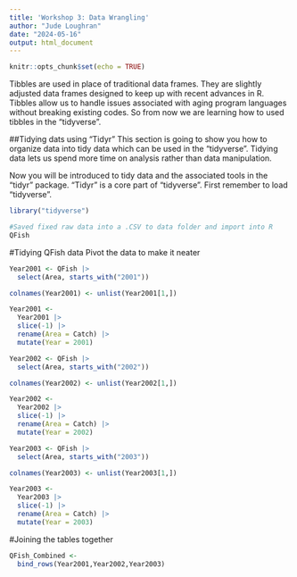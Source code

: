 ```yaml
---
title: 'Workshop 3: Data Wrangling'
author: "Jude Loughran"
date: "2024-05-16"
output: html_document
---
```

```r
knitr::opts_chunk$set(echo = TRUE)
```

Tibbles are used in place of traditional data frames. They are slightly adjusted data frames designed to keep up with recent advances in R. Tibbles allow us to handle issues associated with aging program languages without breaking existing codes. So from now we are learning how to used tibbles in the "tidyverse".

##Tidying dats using "Tidyr"
This section is going to show you how to organize data into tidy data which can be used in the "tidyverse". Tidying data lets us spend more time on analysis rather than data manipulation.

Now you will be introduced to tidy data and the associated tools in the "tidyr" package. "Tidyr" is a core part of "tidyverse". First remember to load "tidyverse".
```r
library("tidyverse")
```

```r
#Saved fixed raw data into a .CSV to data folder and import into R
QFish
```
#Tidying QFish data
Pivot the data to make it neater 
```r
Year2001 <- QFish |>
  select(Area, starts_with("2001"))

colnames(Year2001) <- unlist(Year2001[1,])

Year2001 <-
  Year2001 |>
  slice(-1) |>
  rename(Area = Catch) |>
  mutate(Year = 2001)
```

```r
Year2002 <- QFish |>
  select(Area, starts_with("2002"))

colnames(Year2002) <- unlist(Year2002[1,])

Year2002 <-
  Year2002 |>
  slice(-1) |>
  rename(Area = Catch) |>
  mutate(Year = 2002)
```

```r
Year2003 <- QFish |>
  select(Area, starts_with("2003"))

colnames(Year2003) <- unlist(Year2003[1,])

Year2003 <-
  Year2003 |>
  slice(-1) |>
  rename(Area = Catch) |>
  mutate(Year = 2003)
```

#Joining the tables together 
```r
QFish_Combined <-
  bind_rows(Year2001,Year2002,Year2003)
```

